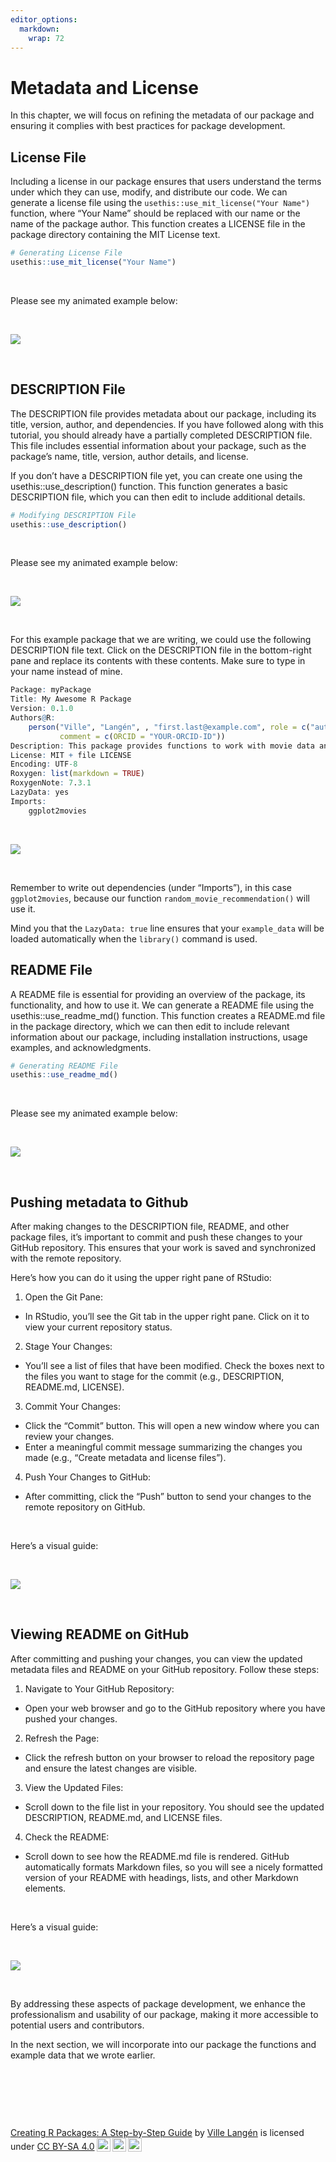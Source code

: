 ```yaml
---
editor_options: 
  markdown: 
    wrap: 72
---
```


# Metadata and License

In this chapter, we will focus on refining the metadata of our package
and ensuring it complies with best practices for package development.

## License File

Including a license in our package ensures that users understand the
terms under which they can use, modify, and distribute our code. We can
generate a license file using the
`usethis::use_mit_license("Your Name")` function, where "Your Name"
should be replaced with our name or the name of the package author. This
function creates a LICENSE file in the package directory containing the
MIT License text.

``` r
# Generating License File
usethis::use_mit_license("Your Name")
```

\

Please see my animated example below:

\

![](images/use_mit_license-01.gif)

\

## DESCRIPTION File

The DESCRIPTION file provides metadata about our package, including its
title, version, author, and dependencies. If you have followed along
with this tutorial, you should already have a partially completed
DESCRIPTION file. This file includes essential information about your
package, such as the package's name, title, version, author details, and
license.

If you don't have a DESCRIPTION file yet, you can create one using the
usethis::use_description() function. This function generates a basic
DESCRIPTION file, which you can then edit to include additional details.

``` r
# Modifying DESCRIPTION File
usethis::use_description()
```

\

Please see my animated example below:

\

![](images/use_description-01.gif)

\

For this example package that we are writing, we could use the following
DESCRIPTION file text. Click on the DESCRIPTION file in the bottom-right
pane and replace its contents with these contents. Make sure to type in
your name instead of mine.

``` r
Package: myPackage
Title: My Awesome R Package
Version: 0.1.0
Authors@R: 
    person("Ville", "Langén", , "first.last@example.com", role = c("aut", "cre"),
           comment = c(ORCID = "YOUR-ORCID-ID"))
Description: This package provides functions to work with movie data and calculate group means based on binary variables. It also includes an example dataset.
License: MIT + file LICENSE
Encoding: UTF-8
Roxygen: list(markdown = TRUE)
RoxygenNote: 7.3.1
LazyData: yes
Imports: 
    ggplot2movies
```

\

![](images/overwrite_description-01.gif)

\

Remember to write out dependencies (under "Imports"), in this case
`ggplot2movies`, because our function `random_movie_recommendation()`
will use it.

Mind you that the `LazyData: true` line ensures that your `example_data` will be loaded automatically when the `library()` command is used.



## README File

A README file is essential for providing an overview of the package, its
functionality, and how to use it. We can generate a README file using
the usethis::use_readme_md() function. This function creates a README.md
file in the package directory, which we can then edit to include
relevant information about our package, including installation
instructions, usage examples, and acknowledgments.

``` r
# Generating README File
usethis::use_readme_md()
```

\

Please see my animated example below:

\

![](images/use_read_me-01.gif)

\

## Pushing metadata to Github

After making changes to the DESCRIPTION file, README, and other package
files, it's important to commit and push these changes to your GitHub
repository. This ensures that your work is saved and synchronized with
the remote repository.

Here’s how you can do it using the upper right pane of RStudio:

1.  Open the Git Pane:

-   In RStudio, you’ll see the Git tab in the upper right pane. Click on
    it to view your current repository status.

2.  Stage Your Changes:

-   You’ll see a list of files that have been modified. Check the boxes
    next to the files you want to stage for the commit (e.g.,
    DESCRIPTION, README.md, LICENSE).

3.  Commit Your Changes:

-   Click the "Commit" button. This will open a new window where you can
    review your changes.
-   Enter a meaningful commit message summarizing the changes you made
    (e.g., "Create metadata and license files").

4.  Push Your Changes to GitHub:

-   After committing, click the "Push" button to send your changes to
    the remote repository on GitHub.

\

Here’s a visual guide:

\

![](images/commit_metadata_and_license-01.gif)

\

## Viewing README on GitHub

After committing and pushing your changes, you can view the updated
metadata files and README on your GitHub repository. Follow these steps:

1.  Navigate to Your GitHub Repository:

-   Open your web browser and go to the GitHub repository where you have
    pushed your changes.

2.  Refresh the Page:

-   Click the refresh button on your browser to reload the repository
    page and ensure the latest changes are visible.

3.  View the Updated Files:

-   Scroll down to the file list in your repository. You should see the
    updated DESCRIPTION, README.md, and LICENSE files.

4.  Check the README:

-   Scroll down to see how the README.md file is rendered. GitHub
    automatically formats Markdown files, so you will see a nicely
    formatted version of your README with headings, lists, and other
    Markdown elements.

\

Here’s a visual guide:

\

![](images/view_metadata_on_github-01.gif)

\

By addressing these aspects of package development, we enhance the
professionalism and usability of our package, making it more accessible
to potential users and contributors.

In the next section, we will incorporate into our package the functions
and example data that we wrote earlier.

\

\

\

<p xmlns:cc="http://creativecommons.org/ns#" xmlns:dct="http://purl.org/dc/terms/">

<a property="dct:title" rel="cc:attributionURL" href="https://creating-r-packages.netlify.app">Creating
R Packages: A Step-by-Step Guide</a> by
<a rel="cc:attributionURL dct:creator" property="cc:attributionName" href="https://www.linkedin.com/in/ville-langen/">Ville
Langén</a> is licensed under
<a href="https://creativecommons.org/licenses/by-sa/4.0/?ref=chooser-v1" target="_blank" rel="license noopener noreferrer" style="display:inline-block;">CC
BY-SA
4.0<img src="https://mirrors.creativecommons.org/presskit/icons/cc.svg?ref=chooser-v1" style="height:22px!important;margin-left:3px;vertical-align:text-bottom;"/><img src="https://mirrors.creativecommons.org/presskit/icons/by.svg?ref=chooser-v1" style="height:22px!important;margin-left:3px;vertical-align:text-bottom;"/><img src="https://mirrors.creativecommons.org/presskit/icons/sa.svg?ref=chooser-v1" style="height:22px!important;margin-left:3px;vertical-align:text-bottom;"/></a>

</p>
